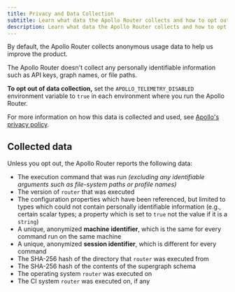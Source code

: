 ```yaml
---
title: Privacy and Data Collection
subtitle: Learn what data the Apollo Router collects and how to opt out
description: Learn what data the Apollo Router collects and how to opt out. By default, the Apollo Router collects anonymous usage data to help improve the product.
---
```


By default, the Apollo Router collects anonymous usage data to help us improve the product.

The Apollo Router doesn't collect any personally identifiable information such as API keys, graph names, or file paths. 

<Tip>

**To opt out of data collection,** set the `APOLLO_TELEMETRY_DISABLED` environment variable to `true` in each environment where you run the Apollo Router.

</Tip>

For more information on how this data is collected and used, see [Apollo's privacy policy](https://www.apollographql.com/privacy-policy/).

## Collected data

Unless you opt out, the Apollo Router reports the following data:

- The execution command that was run _(excluding any identifiable arguments such as file-system paths or profile names)_
- The version of `router` that was executed
- The configuration properties which have been referenced, but limited to types which could not contain personally identifiable information (e.g., certain scalar types; a property which is set to `true` not the value if it is a `string`)
- A unique, anonymized **machine identifier**, which is the same for every command run on the same machine
- A unique, anonymized **session identifier**, which is different for every command
- The SHA-256 hash of the directory that `router` was executed from
- The SHA-256 hash of the contents of the supergraph schema
- The operating system `router` was executed on
- The CI system `router` was executed on, if any
